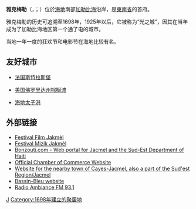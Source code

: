 {{Infobox Settlement
| name = 雅克梅勒<br/>Jacmel
| image_skyline = JacmelView.jpg
| imagesize = 275px
| image_caption = 
| image_flag = 
| image_shield = 
| pushpin_map = Haiti
| pushpin_label_position = bottom
| subdivision_type = 國家
| subdivision_name = {{HTI}}
| subdivision_type1 = [[省|省]]
| subdivision_name1 = [[東南省_(海地)|東南省]]
| elevation_m = 
| elevation_ft = 
| area_total_km2 = 
| population_as_of = 2003年
| population_total = 40000
| population_density_km2 = 
| timezone = [[北美東部時間|EST]]
| utc_offset = -5
| timezone_DST = [[北美東部夏令時間|EDT]]
| utc_offset_DST = -4
| latd = 18
| latm = 14
| lats = 3
| latNS = N
| longd = 72
| longm = 32
| longs = 5
| longEW = W
| website = 
}}
'''雅克梅勒'''（{{lang-fr|Jacmel}}，{{IPA-fr|ʒakmɛl}}；{{lang-ht|Jakmèl}}）位於[[海地|海地]]南部[[加勒比海|加勒比海]]沿岸，是[[東南省_(海地)|東南省]]的首府。

雅克梅勒的历史可追溯至1698年，1925年以后，它被称为“光之城”，因其在当年成为了加勒比海地区第一个通了电的城市。

当地一年一度的狂欢节和电影节在海地比较有名。

==友好城市==
*{{flagicon|France}}[[法国|法国]][[斯特拉斯堡|斯特拉斯堡]]
*{{flagicon|USA}}[[美国|美国]][[棕榈滩_(佛罗里达州)|佛罗里达州棕榈滩]]
*{{flagicon|Haiti}}[[海地|海地]][[太子港|太子港]]

==外部链接==
{{commonscat|Jacmel}}
* [https://web.archive.org/web/20090301052502/http://festivalfilmjakmel.com/ Festival Film Jakmèl]
* [https://web.archive.org/web/20070702144615/http://festivalmizikjakmel.com/ Festival Mizik Jakmèl]
* [http://www.bonzouti.com Bonzouti.com - Web portal for Jacmel and the Sud-Est Department of Haiti]
* [https://web.archive.org/web/20170926085749/http://jacmelchamber.org/ Official Chamber of Commerce Website]
* [http://www.cayesjacmel.com Website for the nearby town of Cayes-Jacmel, also a part of the Sud'est Region/Jacmel]
* [http://www.bassin-bleu.com Bassin-Bleu website]
* [http://www.AmbianceFM.com Radio Ambiance FM 93.1]

{{coord|18|14|N|72|32|W|region:HT_type:city|display=title}}
{{Haiti-stub}}

[[Category:海地城市|J]]
[[Category:1698年建立的聚居地|Category:1698年建立的聚居地]]